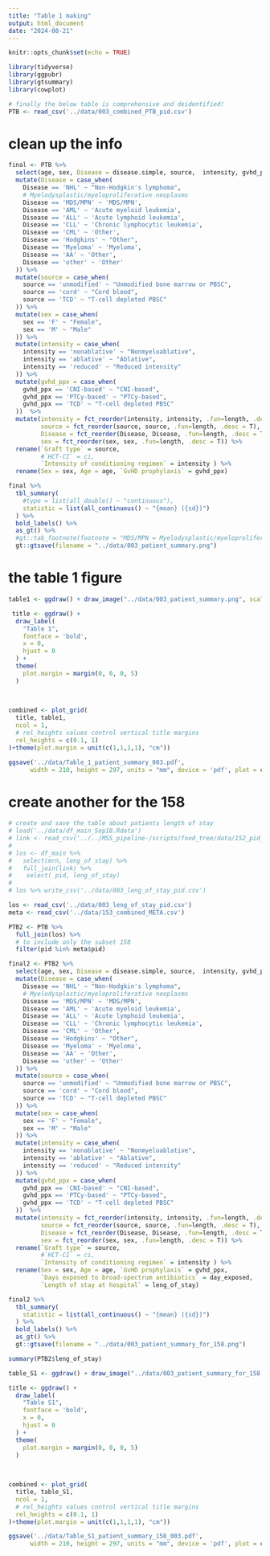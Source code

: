 ```yaml
---
title: "Table 1 making"
output: html_document
date: "2024-08-21"
---
```


```r
knitr::opts_chunk$set(echo = TRUE)
```

```r
library(tidyverse)
library(ggpubr)
library(gtsummary)
library(cowplot)
```

```r
# finally the below table is comprehensive and deidentified!
PTB <- read_csv('../data/003_combined_PTB_pid.csv')
```
# clean up the info

```r
final <- PTB %>% 
  select(age, sex, Disease = disease.simple, source,  intensity, gvhd_ppx) %>% 
  mutate(Disease = case_when(
    Disease == 'NHL' ~ "Non-Hodgkin's lymphoma",
    # Myelodysplastic/myeloproliferative neoplasms
    Disease == 'MDS/MPN' ~ 'MDS/MPN',
    Disease == 'AML' ~ 'Acute myeloid leukemia',
    Disease == 'ALL' ~ 'Acute lymphoid leukemia',
    Disease == 'CLL' ~ 'Chronic lymphocytic leukemia',
    Disease == 'CML' ~ 'Other',
    Disease == 'Hodgkins' ~ "Other",
    Disease == 'Myeloma' ~ 'Myeloma', 
    Disease == 'AA' ~ 'Other',
    Disease == 'other' ~ 'Other'
  )) %>% 
  mutate(source = case_when(
    source == 'unmodified' ~ "Unmodified bone marrow or PBSC",
    source == 'cord' ~ "Cord blood",
    source == 'TCD' ~ "T-cell depleted PBSC"
  )) %>% 
  mutate(sex = case_when(
    sex == 'F' ~ "Female",
    sex == 'M' ~ "Male"
  )) %>% 
  mutate(intensity = case_when(
    intensity == 'nonablative' ~ "Nonmyeloablative",
    intensity == 'ablative' ~ "Ablative",
    intensity == 'reduced' ~ "Reduced intensity"
  )) %>% 
  mutate(gvhd_ppx = case_when(
    gvhd_ppx == 'CNI-based' ~ "CNI-based",
    gvhd_ppx == 'PTCy-based' ~ "PTCy-based",
    gvhd_ppx == 'TCD' ~ "T-cell depleted PBSC"
  ))  %>% 
  mutate(intensity = fct_reorder(intensity, intensity, .fun=length, .desc = T),
         source = fct_reorder(source, source, .fun=length, .desc = T),
         Disease = fct_reorder(Disease, Disease, .fun=length, .desc = T),
         sex = fct_reorder(sex, sex, .fun=length, .desc = T)) %>% 
  rename(`Graft type` = source, 
         #`HCT-CI` = ci,
         `Intensity of conditioning regimen` = intensity ) %>% 
  rename(Sex = sex, Age = age, `GvHD prophylaxis` = gvhd_ppx)

final %>% 
  tbl_summary(
    #type = list(all_double() ~ "continuous"), 
    statistic = list(all_continuous() ~ "{mean} ({sd})")
  ) %>%
  bold_labels() %>% 
  as_gt() %>%
  #gt::tab_footnote(footnote = "MDS/MPN = Myelodysplastic/myeloproliferative neoplasms") %>% 
  gt::gtsave(filename = "../data/003_patient_summary.png")
```
# the table 1 figure

```r
table1 <- ggdraw() + draw_image("../data/003_patient_summary.png", scale = 0.8)

 title <- ggdraw() + 
  draw_label(
    "Table 1",
    fontface = 'bold',
    x = 0,
    hjust = 0
  ) +
  theme(
    plot.margin = margin(0, 0, 0, 5)
  )
 

 
combined <- plot_grid(
  title, table1,
  ncol = 1,
  # rel_heights values control vertical title margins
  rel_heights = c(0.1, 1)
)+theme(plot.margin = unit(c(1,1,1,1), "cm"))

ggsave('../data/Table_1_patient_summary_003.pdf',
      width = 210, height = 297, units = "mm", device = 'pdf', plot = combined, dpi = 300)  
```

# create another for the 158

```r
# create and save the table about patients length of stay     
# load('../data/df_main_Sep18.Rdata')
# link <- read_csv('../../MSS_pipeline-/scripts/food_tree/data/152_pid_match.csv')
# 
# los <- df_main %>%
#   select(mrn, leng_of_stay) %>%
#   full_join(link) %>%
#    select( pid, leng_of_stay)
# 
# los %>% write_csv('../data/003_leng_of_stay_pid.csv')

los <- read_csv('../data/003_leng_of_stay_pid.csv')
meta <- read_csv('../data/153_combined_META.csv')

PTB2 <- PTB %>% 
  full_join(los) %>% 
  # to include only the subset 158
  filter(pid %in% meta$pid)

final2 <- PTB2 %>% 
  select(age, sex, Disease = disease.simple, source,  intensity, gvhd_ppx,day_exposed, leng_of_stay ) %>% 
  mutate(Disease = case_when(
    Disease == 'NHL' ~ "Non-Hodgkin's lymphoma",
    # Myelodysplastic/myeloproliferative neoplasms
    Disease == 'MDS/MPN' ~ 'MDS/MPN',
    Disease == 'AML' ~ 'Acute myeloid leukemia',
    Disease == 'ALL' ~ 'Acute lymphoid leukemia',
    Disease == 'CLL' ~ 'Chronic lymphocytic leukemia',
    Disease == 'CML' ~ 'Other',
    Disease == 'Hodgkins' ~ "Other",
    Disease == 'Myeloma' ~ 'Myeloma', 
    Disease == 'AA' ~ 'Other',
    Disease == 'other' ~ 'Other'
  )) %>% 
  mutate(source = case_when(
    source == 'unmodified' ~ "Unmodified bone marrow or PBSC",
    source == 'cord' ~ "Cord blood",
    source == 'TCD' ~ "T-cell depleted PBSC"
  )) %>% 
  mutate(sex = case_when(
    sex == 'F' ~ "Female",
    sex == 'M' ~ "Male"
  )) %>% 
  mutate(intensity = case_when(
    intensity == 'nonablative' ~ "Nonmyeloablative",
    intensity == 'ablative' ~ "Ablative",
    intensity == 'reduced' ~ "Reduced intensity"
  )) %>% 
  mutate(gvhd_ppx = case_when(
    gvhd_ppx == 'CNI-based' ~ "CNI-based",
    gvhd_ppx == 'PTCy-based' ~ "PTCy-based",
    gvhd_ppx == 'TCD' ~ "T-cell depleted PBSC"
  ))  %>% 
  mutate(intensity = fct_reorder(intensity, intensity, .fun=length, .desc = T),
         source = fct_reorder(source, source, .fun=length, .desc = T),
         Disease = fct_reorder(Disease, Disease, .fun=length, .desc = T),
         sex = fct_reorder(sex, sex, .fun=length, .desc = T)) %>% 
  rename(`Graft type` = source, 
         #`HCT-CI` = ci,
         `Intensity of conditioning regimen` = intensity ) %>% 
  rename(Sex = sex, Age = age, `GvHD prophylaxis` = gvhd_ppx,
         `Days exposed to broad-spectrum antibiotics` = day_exposed,
         `Length of stay at hospital` = leng_of_stay)

final2 %>% 
  tbl_summary(
    statistic = list(all_continuous() ~ "{mean} ({sd})")
  ) %>%
  bold_labels() %>% 
  as_gt() %>%
  gt::gtsave(filename = "../data/003_patient_summary_for_158.png")

summary(PTB2$leng_of_stay)
```

```r
table_S1 <- ggdraw() + draw_image("../data/003_patient_summary_for_158.png", scale = 0.8)

title <- ggdraw() + 
  draw_label(
    "Table S1",
    fontface = 'bold',
    x = 0,
    hjust = 0
  ) +
  theme(
    plot.margin = margin(0, 0, 0, 5)
  )
 

 
combined <- plot_grid(
  title, table_S1,
  ncol = 1,
  # rel_heights values control vertical title margins
  rel_heights = c(0.1, 1)
)+theme(plot.margin = unit(c(1,1,1,1), "cm"))

ggsave('../data/Table_S1_patient_summary_158_003.pdf',
      width = 210, height = 297, units = "mm", device = 'pdf', plot = combined, dpi = 300)  
```

